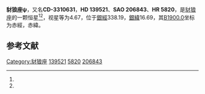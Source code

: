 {{Starbox begin
| name = 豺狼座ψ
}}
{{Starbox observe
| epoch = [[J2000.0|J2000.0]]
| constell = [[豺狼座|豺狼座]]<ref name=SIMBAD>{{cite web
 | url=http://simbad.u-strasbg.fr/simbad/sim-id?Ident=HR+5820
 | title=Pulsating variable Star
 | publisher=Centre de Données astronomiques de Strasbourg
 | work=SIMBAD
 | accessdate=2012-07-13
 | archive-date=2020-02-03
 | archive-url=https://web.archive.org/web/20200203101421/http://simbad.u-strasbg.fr/simbad/sim-id?Ident=HR+5820
 | dead-url=no
 }}</ref><ref name=DATA>{{cite web
 | url=http://vizier.u-strasbg.fr/viz-bin/VizieR-5?-out.add=.&-source=5050&-corr=PK=HR&-out.max=9999&HR=5820
 | title=VizieR Detailed Page
 | accessdate=2012-07-13
 | archive-date=2016-03-04
 | archive-url=https://web.archive.org/web/20160304142037/http://vizier.u-strasbg.fr/viz-bin/VizieR-5?-out.add=.&-source=5050&-corr=PK=HR&-out.max=9999&HR=5820
 | dead-url=no
 }}</ref>
| 星官 = 
| ra = {{RA|15|39|46}}<ref name=SIMBAD /><ref name=DATA />
| dec = {{DEC|-34|24|43}}<ref name=SIMBAD /><ref name=DATA />
| appmag_v = 4.67<ref name=SIMBAD /><ref name=DATA />
}}
{{Starbox character
| class = G8III<ref name=SIMBAD /><ref name=DATA />
| b-v = 0.99<ref name=SIMBAD /><ref name=DATA />
| u-b = 0.73<ref name=SIMBAD /><ref name=DATA />
| r-i = 0.49<ref name=SIMBAD /><ref name=DATA />
| variable = 
}}
{{Starbox astrometry
| radial_v = 0.73
| prop_mo_ra = -23
| parallax = 0.032
| p_error = 
}}
{{Starbox catalog
| names =CD-3310631，[[SAO星表|SAO]] 206843，[[HD星表|HD]] 139521，[[HR星表|HR]] 5820}}
{{Starbox reference |Simbad=HR+5820}}
{{Starbox end}}

'''豺狼座ψ'''，又名'''CD-3310631'''，'''HD 139521'''、'''SAO 206843'''、'''HR 5820'''，是[[豺狼座|豺狼座]]的一颗恒星<ref name=SIMBAD /><ref name=DATA />，视星等为4.67，位于[[銀道座標系|銀經]]338.19，[[銀道座標系|銀緯]]16.69，其[[B1900.0|B1900.0]]坐标为赤經{{RA|15|33|24.8}}，赤緯{{DEC|-34|16.69|8}}。

== 参考文献 ==
{{reflist}}

{{star-stub}}

{{豺狼座恒星}}
[[Category:豺狼座|Category:豺狼座]]
[[Category:HD和HDE天體|139521]]
[[Category:HR天體|5820]]
[[Category:SAO天體|206843]]